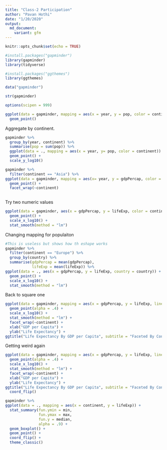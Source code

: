 ```yaml
---
title: "Class-2 Participation"
author: "Pavan Hothi"
date: "1/20/2020"
output:
  md_document:
    variant: gfm
---
```


```r
knitr::opts_chunk$set(echo = TRUE)
```


```r
#install.packages("gapminder")
library(gapminder) 
library(tidyverse)

#install.packages("ggthemes")
library(ggthemes)
```

```r
data("gapminder")

str(gapminder)

options(scipen = 999)

```


```r

ggplot(data = gapminder, mapping = aes(x = year, y = pop, color = continent)) +
  geom_point()


```
Aggregate by continent. 


```r
gapminder %>%
  group_by(year, continent) %>%
  summarise(pop = sum(pop)) %>%
  ggplot(data = ., mapping = aes(x = year, y= pop, color = continent)) +
  geom_point() +
  scale_y_log10()


```



```r
gapminder %>%
  filter(continent == "Asia") %>%
ggplot(data = gapminder, mapping = aes(x= year, y = gdpPercap, color = country)) +
  geom_point() +
  facet_wrap(~continent)
  


```


Try two numeric values

```r
ggplot(data = gapminder, aes(x = gdpPercap, y = lifeExp, color = continent, size = pop)) +
  geom_point() +
  scale_x_log10() +
  stat_smooth(method = "lm")

```

Changing mapping for populaiton 

```r
#This is useless but shows how th eshape works 
gapminder %>% 
  filter(continent == "Europe") %>%
  group_by(country) %>%
  summarise(gdpPercap = mean(gdpPercap),
            lifeExp = mean(lifeExp)) %>%
ggplot(data = ., aes(x = gdpPercap, y = lifeExp, country = country)) +
  geom_point() +
  scale_x_log10() +
  stat_smooth(method = "lm")


```


Back to square one

```r
ggplot(data = gapminder, mapping = aes(x = gdpPercap, y = lifeExp, linetype = country)) +
  geom_point(alpha = .4) +
  scale_x_log10() +
  stat_smooth(method = "lm") +
  facet_wrap(~continent) +
  xlab("GDP per Capita") +
  ylab("Life Expectancy") +
ggtitle("Life Expectancy By GDP per Capita", subtitle = "Faceted By Continent")


```


Getting weird again

```r
ggplot(data = gapminder, mapping = aes(x = gdpPercap, y = lifeExp, linetype = country)) +
  geom_point(alpha = .4) +
  scale_x_log10() +
  stat_smooth(method = "lm") +
  facet_wrap(~continent) +
  xlab("GDP per Capita") +
  ylab("Life Expectancy") +
ggtitle("Life Expectancy By GDP per Capita", subtitle = "Faceted By Continent") +
  coord_flip()

gapminder %>%
ggplot(data = ., mapping = aes(x = continent, y = lifeExp)) +
  stat_summary(fun.ymin = min,
               fun.ymax = max, 
               fun.y = median,
               alpha = .9) +
  geom_boxplot() +
  geom_point() +
  coord_flip() +
  theme_classic()


```


